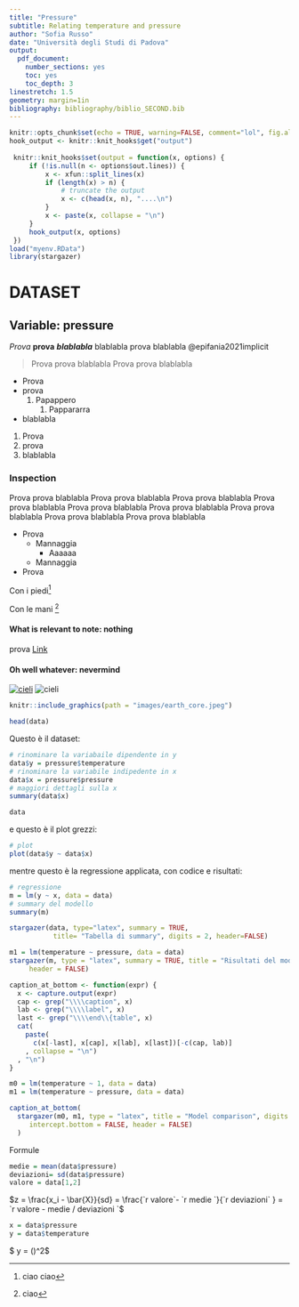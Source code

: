 ```yaml
---
title: "Pressure"
subtitle: Relating temperature and pressure
author: "Sofia Russo"
date: "Università degli Studi di Padova"
output:
  pdf_document:
    number_sections: yes
    toc: yes
    toc_depth: 3
linestretch: 1.5
geometry: margin=1in
bibliography: bibliography/biblio_SECOND.bib
---
```


```r
knitr::opts_chunk$set(echo = TRUE, warning=FALSE, comment="lol", fig.align = 'center')
hook_output <- knitr::knit_hooks$get("output")
 
 knitr::knit_hooks$set(output = function(x, options) {
     if (!is.null(n <- options$out.lines)) {
         x <- xfun::split_lines(x)
         if (length(x) > n) {
             # truncate the output
             x <- c(head(x, n), "....\n")
         }
         x <- paste(x, collapse = "\n")
     }
     hook_output(x, options)
 })
load("myenv.RData")
library(stargazer)
```

# DATASET
<!-- prova -->
## Variable: pressure 
*Prova* **prova** ***blablabla*** \textcolor{red}{prova} \color{red}\Huge blablabla \normalsize \normalcolor prova \Huge blablabla \normalsize  @epifania2021implicit

>Prova prova blablabla Prova prova blablabla  

- Prova 
- prova 
    1. Papappero 
        1. Pappararra
- blablabla 

1. Prova 
2. prova 
7. blablabla 

### Inspection 
Prova prova blablabla Prova prova blablabla Prova prova blablabla Prova prova blablabla Prova prova blablabla Prova prova blablabla Prova prova blablabla Prova prova blablabla Prova prova blablabla 

- Prova
    - Mannaggia
        - Aaaaaa
    - Mannaggia
- Prova    

Con i piedi[^1]

[^1]: ciao ciao

Con le mani [^2]

[^2]: ciao

#### What is relevant to note: nothing 

prova \color{blue}[Link](https://poterealpopolo.org/)\normalcolor

#### Oh well whatever: nevermind 

\color{blue}[![cieli](images/blues.png)](https://it.wikipedia.org/wiki/Cielo)\normalcolor
![cieli](images/blues.png) 

```r
knitr::include_graphics(path = "images/earth_core.jpeg")
```

<!-- Porva bibliografia @epifania2020dscoreapp  -->

```r
head(data)
```
Questo è il dataset: 
```r
# rinominare la variabaile dipendente in y
data$y = pressure$temperature
# rinominare la variabile indipedente in x
data$x = pressure$pressure
# maggiori dettagli sulla x
summary(data$x)

```

```r
data
```

e questo è il plot grezzi:
```r
# plot 
plot(data$y ~ data$x)
```

mentre questo è la regressione applicata, con codice e risultati: 
```r
# regressione
m = lm(y ~ x, data = data)
# summary del modello
summary(m)
```

```r
stargazer(data, type="latex", summary = TRUE, 
           title= "Tabella di summary", digits = 2, header=FALSE)
```
```r
m1 = lm(temperature ~ pressure, data = data)
stargazer(m, type = "latex", summary = TRUE, title = "Risultati del modello", digits = 2,
     header = FALSE)
```

```r

caption_at_bottom <- function(expr) {
  x <- capture.output(expr)
  cap <- grep("\\\\caption", x)
  lab <- grep("\\\\label", x)
  last <- grep("\\\\end\\{table", x)
  cat(
    paste(
      c(x[-last], x[cap], x[lab], x[last])[-c(cap, lab)]
    , collapse = "\n")
  , "\n")
}
```


```r
m0 = lm(temperature ~ 1, data = data)
m1 = lm(temperature ~ pressure, data = data)

caption_at_bottom(
  stargazer(m0, m1, type = "latex", title = "Model comparison", digits = 2, intercept.top = TRUE,
     intercept.bottom = FALSE, header = FALSE)
  )
```

Formule 

```r
medie = mean(data$pressure)
deviazioni= sd(data$pressure)
valore = data[1,2]
```

$z = \frac{x_i - \bar{X}}{sd} = \frac{`r valore`- `r medie `}{`r deviazioni` } = `r valore - medie / deviazioni `$ 

```r
x = data$pressure
y = data$temperature
```


$ y = \left(\frac{a}{b})\right ^2$ 

<!-- $ a = \left(\frac {`r x `}{`r y `} \ right)^2 = `r (x/y)^2 `$ -->
